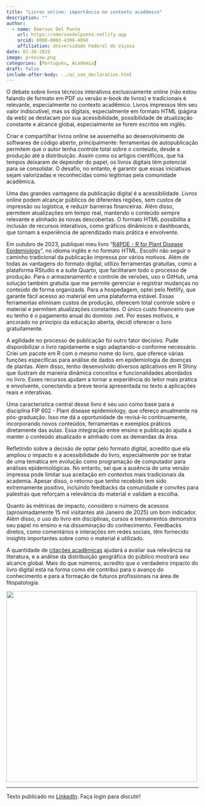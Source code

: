 ```yaml
---
title: "Livros online: importância no contexto acadêmico"
description: ""
author:
  - name: Emerson Del Ponte
    url: https://emersondelponte.netlify.app
    orcid: 0000-0003-4398-409X
    affiliation: Universidade Federal de Viçosa
date: 02-28-2025
image: preview.png
categories: [Português, Academia] 
draft: false 
include-after-body: ../ai_use_declaration.html
---
```


O debate sobre livros técnicos interativos exclusivamente online (não estou falando de formato em PDF ou versão e-book de livros) e tradicionais é relevante, especialmente no contexto acadêmico. Livros impressos têm seu valor indiscutível, mas os digitais, especialmente em formato HTML (página da web) se destacam por sua acessibilidade, possibilidade de atualização constante e alcance global, especialmente se forem escritos em inglês.

Criar e compartilhar livros online se assemelha ao desenvolvimento de softwares de código aberto, principalmente: ferramentas de autopublicação permitem que o autor tenha controle total sobre o conteúdo, desde a produção até a distribuição. Assim como os artigos científicos, que há tempos deixaram de depender do papel, os livros digitais têm potencial para se consolidar. O desafio, no entanto, é garantir que essas iniciativas sejam valorizadas e reconhecidas como legítimas pela comunidade acadêmica.

Uma das grandes vantagens da publicação digital é a acessibilidade. Livros online podem alcançar públicos de diferentes regiões, sem custos de impressão ou logística, e reduzir barreiras financeiras. Além disso, permitem atualizações em tempo real, mantendo o conteúdo sempre relevante e alinhado às novas descobertas. O formato HTML possibilita a inclusão de recursos interativos, como gráficos dinâmicos e dashboards, que tornam a experiência de aprendizado mais prática e envolvente.

Em outubro de 2023, publiquei meu livro "[R4PDE - R for Plant Disease Epidemiology](https://r4pde.net/)", no idioma inglês e no formato HTML. Escolhi não seguir o caminho tradicional da publicação impressa por vários motivos. Além de todas as vantagens do formato digital, utilizo ferramentas gratuitas, como a plataforma RStudio e a suíte Quarto, que facilitaram todo o processo de produção. Para o armazenamento e controle de versões, uso o GitHub, uma solução também gratuita que me permite gerenciar e registrar mudanças no conteúdo de forma organizada. Para a hospedagem, optei pelo Netlify, que garante fácil acesso ao material em uma plataforma estável. Essas ferramentas eliminam custos de produção, oferecem total controle sobre o material e permitem atualizações constantes. O único custo financeiro que eu tenho é o pagamento anual do domínio .net. Por esses motivos, e ancorado no princípio da educação aberta, decidi oferecer o livro gratuitamente.

A agilidade no processo de publicação foi outro fator decisivo. Pude disponibilizar o livro rapidamente e sigo adaptando-o conforme necessário. Criei um pacote em R com o mesmo nome do livro, que oferece várias funções específicas para análise de dados em epidemiologia de doenças de plantas. Além disso, tenho desenvolvido diversos aplicativos em R Shiny que ilustram de maneira dinâmica conceitos e funcionalidades abordados no livro. Esses recursos ajudam a tornar a experiência do leitor mais prática e envolvente, conectando a breve teoria apresentada no texto a aplicações reais e interativas.

Uma característica central desse livro é seu uso como base para a disciplina FIP 602 - Plant disease epidemiology, que ofereço anualmente na pós-graduação. Isso me dá a oportunidade de revisá-lo continuamente, incorporando novos conteúdos, ferramentas e exemplos práticos diretamente das aulas. Essa integração entre ensino e publicação ajuda a manter o conteúdo atualizado e alinhado com as demandas da área.

Refletindo sobre a decisão de optar pelo formato digital, acredito que ela ampliou o impacto e a acessibilidade do livro, especialmente por se tratar de uma temática em evolução como programação de computador para análises epidemiológicas. No entanto, sei que a ausência de uma versão impressa pode limitar sua aceitação em contextos mais tradicionais da academia. Apesar disso, o retorno que tenho recebido tem sido extremamente positivo, incluindo feedbacks da comunidade e convites para palestras que reforçam a relevância do material e validam a escolha.

Quanto às métricas de impacto, considero o número de acessos (aproximadamente 15 mil visitantes até Janeiro de 2025) um bom indicador. Além disso, o uso do livro em disciplinas, cursos e treinamentos demonstra seu papel no ensino e na disseminação do conhecimento. Feedbacks diretos, como comentários e interações em redes sociais, têm fornecido insights importantes sobre como o material é utilizado.

A quantidade de [citações acadêmicas](https://scholar.google.com/scholar?as_ylo=2021&q=r4pde&hl=en&as_sdt=0,5&authuser=1) ajudará a avaliar sua relevância na literatura, e a análise da distribuição geográfica do público mostrará seu alcance global. Mais do que números, acredito que o verdadeiro impacto do livro digital está na forma como ele contribui para o avanço do conhecimento e para a formação de futuros profissionais na área de fitopatologia.

![](preview.png){fig-align="center" width="500"}

------------------------------------------------------------------------

Texto publicado no [LinkedIn](https://www.linkedin.com/posts/emerson-m-del-ponte-61678ba1_livros-online-import%C3%A2ncia-no-contexto-acad%C3%AAmico-activity-7301249046441066497-veYd?utm_source=share&utm_medium=member_desktop&rcm=ACoAABWmebIBY1FkqEgIAfhJws59KLZB98wnATA). Faça login para discutir!
